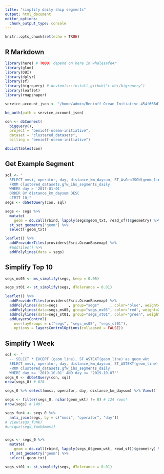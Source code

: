 ```yaml
---
title: "simplify daily ship segments"
output: html_document
editor_options: 
  chunk_output_type: console
---
```


```r
knitr::opts_chunk$set(echo = TRUE)
```

## R Markdown

```r
library(here) # TODO: depend on here in whalesafe4r
library(glue)
library(DBI)
library(dplyr)
library(sf)
library(bigrquery) # devtools::install_github("r-dbi/bigrquery")
library(leaflet)
library(rmapshaper)

service_account_json <- "/home/admin/Benioff Ocean Initiative-454f666d1896.json"

bq_auth(path = service_account_json)

con <- dbConnect(
  bigquery(),
  project = "benioff-ocean-initiative",
  dataset = "clustered_datasets",
  billing = "benioff-ocean-initiative")

dbListTables(con)
```

## Get Example Segment

```r
sql <- "
  SELECT mmsi, operator, day, distance_km_daysum, ST_AsGeoJSON(geom_line) as geom_txt
  FROM clustered_datasets.gfw_ihs_segments_daily
  WHERE day > '2017-01-01'
  ORDER BY distance_km_daysum DESC
  LIMIT 10;"
segs <- dbGetQuery(con, sql)

segs <- segs %>% 
  mutate(
    geom = do.call(rbind, lapply(segs$geom_txt, read_sf))$geometry) %>% 
  st_set_geometry("geom") %>% 
  select(-geom_txt)

leaflet() %>% 
  addProviderTiles(providers$Esri.OceanBasemap) %>% 
  #addTiles() %>% 
  addPolylines(data = segs)
```

## Simplify Top 10

```r
segs_ms05 <- ms_simplify(segs, keep = 0.05)

segs_st01 <- st_simplify(segs, dTolerance = 0.01)

leaflet() %>% 
  addProviderTiles(providers$Esri.OceanBasemap) %>% 
  addPolylines(data=segs     , group="segs"     , color="blue", weight=2, opacity = 0.4) %>% 
  addPolylines(data=segs_ms05, group="segs_ms05", color="red", weight=2, opacity = 0.4) %>% 
  addPolylines(data=segs_st01, group="segs_st01", color="green", weight=2, opacity = 0.4) %>% 
  addLayersControl(
    overlayGroups = c("segs", "segs_ms05", "segs_st01"),
    options = layersControlOptions(collapsed = FALSE))
```


## Simplify 1 Week

```r
sql <- "
  -- SELECT * EXCEPT (geom_line), ST_ASTEXT(geom_line) as geom_wkt
  SELECT mmsi, operator, day, distance_km_daysum, ST_ASTEXT(geom_line) as geom_wkt
  FROM clustered_datasets.gfw_ihs_segments_daily
  WHERE day >= '2019-10-01' AND day <= '2019-10-07'"
segs_0 <- dbGetQuery(con, sql)
nrow(segs_0) # 678

segs_0 %>% select(mmsi, operator, day, distance_km_daysum) %>% View()

segs <- filter(segs_0, nchar(geom_wkt) != 0) # 124 rows!
nrow(segs) # 149!

segs_funk <- segs_0 %>% 
  anti_join(segs, by = c("mmsi", "operator", "day"))
# View(segs_funk)
#unique(segs_funk$mmsi)


segs <- segs_0 %>% 
  mutate(
    geom = do.call(rbind, lapply(segs_0$geom_wkt, read_sf))$geometry) %>% 
  st_set_geometry("geom") %>% 
  select(-geom_txt)

segs_st01 <- st_simplify(segs, dTolerance = 0.01)

```

